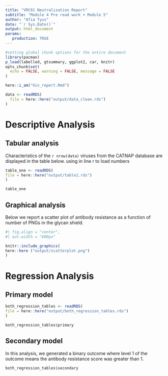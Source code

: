 ```yaml
---
title: "VRC01 Neutralization Report"
subtitle: "Module 4 Pre read work + Module 5"
author: "Afia Tyus"
date: "`r Sys.Date()`"
output: html_document
params:
   production: TRUE
---
```


```r
#setting global chunk options for the entire document
library(pacman)
p_load(labelled, gtsummary, ggplot2, car, knitr)
opts_chunk$set(
  echo = FALSE, warning = FALSE, message = FALSE
)

```


```r
here::i_am("hiv_report.Rmd")

data <- readRDS(
  file = here::here("output/data_clean.rds")
)

```



# Descriptive Analysis

## Tabular analysis

Characteristics of the `r nrow(data)` viruses from the CATNAP database are displayed in the table below.
    using in line r to load numbers

```r
table_one <- readRDS(
file = here::here("output/table1.rds")
)

table_one
```



## Graphical analysis

Below we report a scatter plot of antibody resistance as a function of number of PNGs in the glycan shield. 

```r
#| fig.align = "center",
#| out.width = "600px"

knitr::include_graphics(
here::here ("output/scatterplot.png")
)

```

# Regression Analysis

## Primary model

```r

both_regression_tables <- readRDS(
file = here::here("output/both_regression_tables.rds")
)

both_regression_tables$primary

```

## Secondary model

In this analysis, we generated a binary outcome where level 1 of the outcome
means the antibody resistance score was greater than 1.


```r

both_regression_tables$secondary

```







